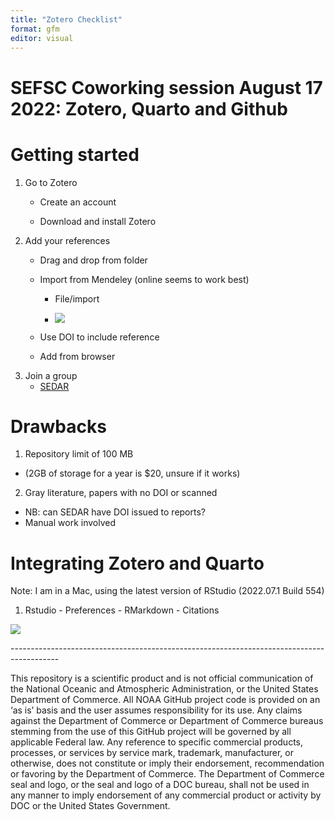 ```yaml
---
title: "Zotero Checklist"
format: gfm
editor: visual
---
```


# SEFSC Coworking session August 17 2022: Zotero, Quarto and Github

# Getting started

1.  Go to Zotero
    -   Create an account

    -   Download and install Zotero
2.  Add your references
    -   Drag and drop from folder

    -   Import from Mendeley (online seems to work best)

        -   File/import

        -   ![](figures/Screen%20Shot%202022-08-17%20at%2011.27.45%20AM.png)

    -   Use DOI to include reference

    -   Add from browser
3.  Join a group
    -   [SEDAR](https://www.zotero.org/groups/4750864/sedar/library)

# Drawbacks

1.  Repository limit of 100 MB

-   (2GB of storage for a year is \$20, unsure if it works)

2.  Gray literature, papers with no DOI or scanned

-   NB: can SEDAR have DOI issued to reports?
-   Manual work involved

# Integrating Zotero and Quarto

Note: I am in a Mac, using the latest version of RStudio (2022.07.1 Build 554)

1.  Rstudio - Preferences - RMarkdown - Citations

![](figures/Screen%20Shot%202022-08-17%20at%2011.36.08%20AM.png)

\-\-\-\-\-\-\-\-\-\-\-\-\-\-\-\-\-\-\-\-\-\-\-\-\-\-\-\-\-\-\-\-\-\-\-\-\-\-\-\-\-\-\-\-\-\-\-\-\-\-\-\-\-\-\-\-\-\-\-\-\-\-\-\-\-\-\-\-\-\-\-\-\-\-\-\-\-\-\-\-\-\-\-\-\-\-\-\-\--

This repository is a scientific product and is not official communication of the National Oceanic and Atmospheric Administration, or the United States Department of Commerce. All NOAA GitHub project code is provided on an 'as is' basis and the user assumes responsibility for its use. Any claims against the Department of Commerce or Department of Commerce bureaus stemming from the use of this GitHub project will be governed by all applicable Federal law. Any reference to specific commercial products, processes, or services by service mark, trademark, manufacturer, or otherwise, does not constitute or imply their endorsement, recommendation or favoring by the Department of Commerce. The Department of Commerce seal and logo, or the seal and logo of a DOC bureau, shall not be used in any manner to imply endorsement of any commercial product or activity by DOC or the United States Government.
